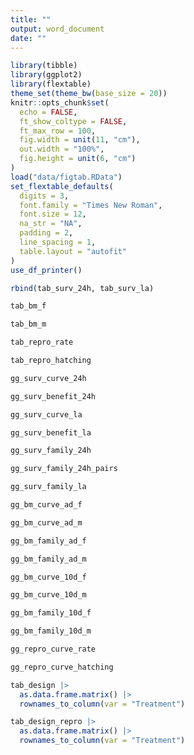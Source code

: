 ```yaml
---
title: ""
output: word_document
date: ""
---
```


```r
library(tibble)
library(ggplot2)
library(flextable)
theme_set(theme_bw(base_size = 20))
knitr::opts_chunk$set(
  echo = FALSE, 
  ft_show_coltype = FALSE, 
  ft_max_row = 100,
  fig.width = unit(11, "cm"), 
  out.width = "100%",
  fig.height = unit(6, "cm")
)
load("data/figtab.RData")
set_flextable_defaults(
  digits = 3,
  font.family = "Times New Roman",
  font.size = 12,
  na_str = "NA",
  padding = 2,
  line_spacing = 1,
  table.layout = "autofit"
)
use_df_printer()
```

```r
rbind(tab_surv_24h, tab_surv_la)
```

```r
tab_bm_f
```

```r
tab_bm_m
```

```r
tab_repro_rate
```

```r
tab_repro_hatching
```

\newpage

```r
gg_surv_curve_24h
```

```r
gg_surv_benefit_24h
```

\newpage

```r
gg_surv_curve_la
```

```r
gg_surv_benefit_la
```

\newpage

```r
gg_surv_family_24h
```

```r
gg_surv_family_24h_pairs
```

```r
gg_surv_family_la
```

\newpage

```r
gg_bm_curve_ad_f
```

```r
gg_bm_curve_ad_m
```

\newpage

```r
gg_bm_family_ad_f
```

```r
gg_bm_family_ad_m
```

\newpage

```r
gg_bm_curve_10d_f
```

```r
gg_bm_curve_10d_m
```

\newpage

```r
gg_bm_family_10d_f
```

```r
gg_bm_family_10d_m
```

\newpage

```r
gg_repro_curve_rate
```

```r
gg_repro_curve_hatching
```

\newpage

```r
tab_design |>
  as.data.frame.matrix() |>
  rownames_to_column(var = "Treatment")
```

\newpage

```r
tab_design_repro |>
  as.data.frame.matrix() |>
  rownames_to_column(var = "Treatment")
```
